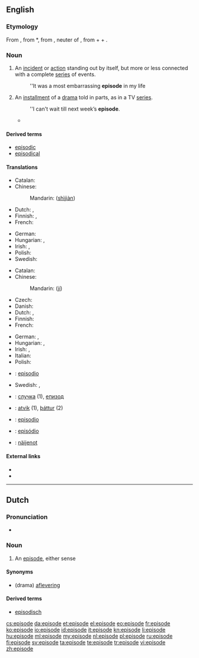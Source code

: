 {{also|Episode|épisode}}
==English==
{{wikipedia}}

===Etymology===
From {{etyl|fr}} {{term|épisode|lang=fr}}, from {{etyl|NL.}} *{{term||episodium}}, from {{etyl|grc}} {{term|ἐπεισόδιον|sc=polytonic|tr=epeisodion||a parenthetic addition, episode}}, neuter of {{term|ἐπεισόδιος|sc=polytonic|tr=epeisodios||following upon the entrance, coming in besides, adventitious}}, from {{term|ἐπί|sc=polytonic|tr=epi||on}} + {{term|εἰς|tr=eis|sc=polytonic||into}} + {{term|ὀδός|tr=odos|sc=polytonic||way}}.

===Noun===
{{en-noun}}

# An [[incident]] or [[action]] standing out by itself, but more or less connected with a complete [[series]] of events.
#: ''It was a most embarrassing '''episode''' in my life
# An [[installment]] of a [[drama]] told in parts, as in a TV [[series]].
#: ''I can't wait till next week’s '''episode'''.
#* {{quote-news
|year=2012
|date=May 20
|author=Nathan Rabin
|title=TV: Review: THE SIMPSONS (CLASSIC): “Marge Gets A Job” (season 4, episode 7; originally aired 11/05/1992)
|work=The Onion AV Club
|url=http://www.avclub.com/articles/marge-gets-a-job,73723/
|page=
|passage=We all know how genius “Kamp Krusty,” “A Streetcar Named Marge,” “Homer The Heretic,” “Itchy & Scratchy: The Movie” and “Mr. Plow” are, but even the relatively unheralded '''episodes''' offer wall-to-wall laughs and some of the smartest, darkest, and weirdest gags ever Trojan-horsed into a network cartoon with a massive family audience.}}

====Derived terms====
* [[episodic]]
* [[episodical]]

====Translations====
{{trans-top|incident or action connected with a series of events}}
* Catalan: {{t|ca|episodi|m}}
* Chinese:
*: Mandarin: {{zh-ts|事件|事件}} ([[shì]][[jiàn]])
* Dutch: {{t+|nl|gebeuren|n}}, {{t+|nl|episode}}
* Finnish: {{t+|fi|tapaus}}, {{t-|fi|episodi}}
* French: {{t+|fr|épisode|m}}
{{trans-mid}}
* German: {{t+|de|Episode|f}}
* Hungarian: {{t+|hu|esemény}}, {{t+|hu|epizód}}
* Irish: {{t|ga|eachtra|f|xs=Irish}}, {{t|ga|teagmhas|m|xs=Irish}}
* Polish: {{t+|pl|epizod|m}}
* Swedish: {{t-|sv|episod|c}}
{{trans-bottom}}

{{trans-top|installment of a drama told in parts}}
* Catalan: {{t|ca|episodi|m}}
* Chinese:
*: Mandarin: {{zh-ts|集|集}} ([[jí]])
* Czech: {{t-|cs|epizoda|f}}
* Danish: {{t+|da|afsnit}}
* Dutch: {{t+|nl|episode|f}}, {{t+|nl|aflevering|f}}
* Finnish: {{t+|fi|jakso}}
* French: {{t+|fr|épisode|m}}
{{trans-mid}}
* German: {{t+|de|Episode|f}}, {{t+|de|Folge|f}}
* Hungarian: {{t+|hu|rész}}, {{t+|hu|epizód}}
* Irish: {{t|ga|eagrán|m|xs=Irish}}, {{t|ga|eipeasóid|f|xs=Irish}}
* Italian: {{t+|it|episodio|m}}
* Polish: {{t+|pl|odcinek|m}}
* {{ttbc|es}}: [[episodio]]
* Swedish: {{t-|sv|episod|c}},  {{t+|sv|avsnitt|n}}
{{trans-bottom}}

{{checktrans-top}}
* {{ttbc|bg}}: [[случка]] {{f}} (1), [[епизод]] {{m}}
{{trans-mid}}
* {{ttbc|is}}: [[atvik]] (1), [[þáttur]] (2)
* {{ttbc|ia}}: [[episodio]]
* {{ttbc|pt}}: [[episódio]]
* {{ttbc|vo}}: [[näijenot]]
{{trans-bottom}}

====External links====
* {{R:Webster 1913}}
* {{R:Century 1911}}

----

==Dutch==

===Pronunciation===
* {{audio|Nl-episode.ogg|Audio}}

===Noun===
{{nl-noun|g|episoden|pl2=episodes|episodetje}}

# An [[#English|episode]], either sense

====Synonyms====
* (drama) [[aflevering]]

====Derived terms====
* [[episodisch]]

[[cs:episode]]
[[da:episode]]
[[et:episode]]
[[el:episode]]
[[eo:episode]]
[[fr:episode]]
[[ko:episode]]
[[io:episode]]
[[id:episode]]
[[it:episode]]
[[kn:episode]]
[[li:episode]]
[[hu:episode]]
[[ml:episode]]
[[my:episode]]
[[nl:episode]]
[[pl:episode]]
[[ru:episode]]
[[fi:episode]]
[[sv:episode]]
[[ta:episode]]
[[te:episode]]
[[tr:episode]]
[[vi:episode]]
[[zh:episode]]